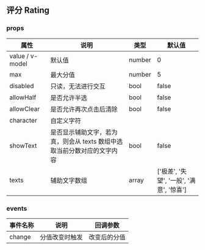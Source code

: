 
<Meta title="2_输入类/评分 Rating/API 参考" />

## 评分 Rating

### props

| 属性            | 说明                                                         | 类型   | 默认值                                   |
| --------------- | ------------------------------------------------------------ | ------ | ---------------------------------------- |
| value / v-model | 默认值                                                       | number | 0                                        |
| max             | 最大分值                                                     | number | 5                                        |
| disabled        | 只读，无法进行交互                                           | bool   | false                                    |
| allowHalf       | 是否允许半选                                                 | bool   | false                                    |
| allowClear      | 是否允许再次点击后清除                                       | bool   | false                                    |
| character       | 自定义字符                                                   |        |                                          |
| showText        | 是否显示辅助文字，若为真，则会从 texts 数组中选取当前分数对应的文字内容 | bool   | false                                    |
| texts           | 辅助文字数组                                                 | array  | ['极差', '失望', '一般', '满意', '惊喜'] |

### events

| 事件名称 | 说明           | 回调参数     |
| -------- | -------------- | ------------ |
| change   | 分值改变时触发 | 改变后的分值 |